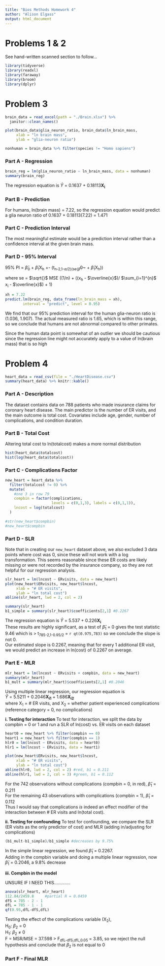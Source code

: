 ```yaml
---
title: "Bios Methods Homework 4"
author: "Alison Elgass"
output: html_document
---
```


# Problems 1 & 2

See hand-written scanned section to follow...
\newpage

```r
library(tidyverse)
library(readxl)
library(faraway)
library(broom)
library(dplyr)
```

# Problem 3
```r
brain_data = read_excel(path = "./Brain.xlsx") %>% 
  janitor::clean_names()

plot(brain_data$glia_neuron_ratio, brain_data$ln_brain_mass, 
     xlab = "ln brain mass", 
     ylab = "glia-neuron ratio")

nonhuman = brain_data %>% filter(species != "Homo sapiens")
```

### Part A - Regression
```r
brain_reg = lm(glia_neuron_ratio ~ ln_brain_mass, data = nonhuman)
summary(brain_reg)
```
The regression equation is 	$\hat{Y}$ = 0.1637 + 0.18113**X~i~**

### Part B - Prediction
For humans, ln(brain mass) = 7.22, so the regression equation would predict a glia neuron ratio of 0.1637 + 0.18113(7.22) = 1.471  

### Part C - Prediction Interval
The most meaningful estimate would be a prediction interval rather than a confidence interval at the given brain mass.  

### Part D - 95% Interval
95% PI = $\hat{\beta}$~0~ + $\hat{\beta}$~1~X~h~ +- (t~n-2,1-$\alpha$/2)(se($\hat{\beta}$~0~ + $\hat{\beta}$~1~X~h~))  
  
where se = $\sqrt{}$ MSE ((1/n) + ((x~h~ - $\overline{x}$)/
$\sum_{i=1}^{n}$ x~i~ - $\overline{x}$) + 1)  

```r
xh = 7.22
predict.lm(brain_reg, data_frame(ln_brain_mass = xh),
        interval = "predict", level = 0.95)
```

We find that our 95% prediction interval for the human glia-neuron ratio is (1.036, 1.907). The actual measured ratio is 1.65, which is within this range, so we conclude that humans are not abnormal compared to other primates.  
  
Since the human data point is somewhat of an outlier we should be cautious since the regression line might not accurately apply to a value of ln(brain mass) that is so high  


# Problem 4
```r
heart_data = read_csv(file = "./HeartDisease.csv")
summary(heart_data) %>% knitr::kable()
```

### Part A - Description
The dataset contains data on 788 patients who made insurance claims for coronary heart disease. The main predictor is the number of ER visits, and the main outcome is total cost. Covariates include age, gender, number of complications, and condition duration.  

### Part B - Total Cost
Altering total cost to ln(totalcost) makes a more normal distribution
```r
hist(heart_data$totalcost)
hist(log(heart_data$totalcost))
```

### Part C - Complications Factor
```r
new_heart = heart_data %>% 
  filter(totalcost != 0) %>% 
  mutate(  
    #one 3 in row 79
    compbin = factor(complications, 
                     levels = c(0,1,3), labels = c(0,1,1)),
    lncost = log(totalcost)
  )
  
#str(new_heart$compbin)
#new_heart$compbin
```

### Part D - SLR
Note that in creating our `new_heart` dataset above, we also excluded 3 data points where cost was 0, since these will not work with a log transformation. This seems reasonable since these ER costs are likely missing or were not recorded by the insurance company, so they are not helpful for our regression analysis.
```r
slr_heart = lm(lncost ~ ERvisits, data = new_heart)
plot(new_heart$ERvisits, new_heart$lncost, 
     xlab = "# ER visits", 
     ylab = "ln total cost")
abline(slr_heart, lwd = 2, col = 2)

summary(slr_heart)
b1_simple = summary(slr_heart)$coefficients[2,1] #0.2267
```

The regression equation is 	$\hat{Y}$ = 5.537 + 0.226**X~i~**  
These results are highly significant, as a test of $\hat{\beta}$~1~ = 0 gives the test statistic 9.46 which is > t~785-2,1-0.95/2~ = `r qt(0.975,783)` so we conclude the slope is not 0.  
Our estimated slope is 0.2267, meaning that for every 1 additional ER visit, we would predict an increase in ln(cost) of 0.2267 on average.  

### Part E - MLR
```r
mlr_heart = lm(lncost ~ ERvisits + compbin, data = new_heart)
summary(mlr_heart)
b1_mult = summary(mlr_heart)$coefficients[2,1] #0.2046
```
Using multiple linear regression, our regression equation is 	
$\hat{Y}$ = 5.5211 + 0.2046**X~i1~** + 1.686**X~i2~**  
where X~1~ = # ER visits, and X~2~ = whether patient experienced complications (reference category = 0, no complications)


**i. Testing for interaction**
To test for interaction, we split the data by compbin = 0 or 1 and run a SLR of ln(cost) vs. ER visits on each dataset
```r
heart0 = new_heart %>% filter(compbin == 0) 
heart1 = new_heart %>% filter(compbin == 1)
hlr0 = lm(lncost ~ ERvisits, data = heart0)
hlr1 = lm(lncost ~ ERvisits, data = heart1)

plot(new_heart$ERvisits, new_heart$lncost, 
     xlab = "# ER visits", 
     ylab = "ln total cost")
abline(hlr0, lwd = 2, col = 2) #red, b1 = 0.211
abline(hlr1, lwd = 2, col = 3) #green, b1 = 0.112
```

For the 742 observations without complications (compbin = 0, in red),  $\hat{\beta}$~1~ = 0.211  
For the remaining 43 observations with complications (compbin = 1),
$\hat{\beta}$~1~ = 0.112  
Thus I would say that complications _is_ indeed an effect modifier of the interaction between # ER visits and ln(total cost).  


**ii. Testing for confounding**
To test for confounding, we compare the SLR (ER visits as the only predictor of cost) and MLR (adding in/adjusting for complications)  
```r
(b1_mult-b1_simple)/b1_simple #decreases by 9.75%
```
In the simple linear regression, we found $\hat{\beta}$~1~ = 0.2267.  
Adding in the compbin variable and doing a multiple linear regression, now $\hat{\beta}$~1~ = 0.2046, a 9.8% decrease  

**iii. Compbin in the model**

UNSURE IF I NEED THIS.............
``` r
anova(slr_heart, mlr_heart)
112.84/2459.8     #partial R = 0.0459
dfS = 785 - 2 - 1
dfL = 785 - 1 - 1
qf(0.95,dfL-dfS,dfL)
```
Testing the effect of the complications variable (X~2~),  
H~0~: $\beta$~2~ = 0   
H~1~: $\beta$~2~ $\neq$ 0  
F = MSR/MSE = 37.598 > F~dfL-dfS,dfL,0.05~ = 3.85, so we reject the null hypothesis and conclude that $\beta$~2~ is not equal to 0

### Part F - Final MLR
  


